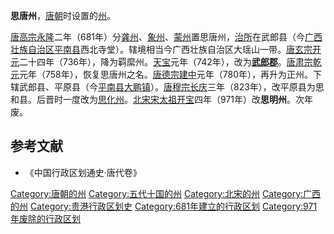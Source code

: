 '''思唐州'''，[[唐朝|唐朝]]时设置的[[州|州]]。

[[唐高宗|唐高宗]][[永隆_(唐朝)|永隆]]二年（681年）分[[龚州|龚州]]、[[象州_(古代)|象州]]、[[蒙州_(唐朝)|蒙州]]置思唐州，[[治所|治所]]在武郎县（今[[广西壮族自治区|广西壮族自治区]][[平南县|平南县]]西北寺堂）。辖境相当今广西壮族自治区大瑶山一带。[[唐玄宗|唐玄宗]][[开元|开元]]二十四年（736年），降为羁縻州。[[天宝_(唐朝)|天宝]]元年（742年），改为'''[[武郎郡|武郎郡]]'''。[[唐肃宗|唐肃宗]][[乾元_(唐朝)|乾元]]元年（758年），恢复思唐州之名。[[唐德宗|唐德宗]][[建中_(唐朝)|建中]]元年（780年），再升为正州。下辖武郎县、平原县（今[[平南县|平南县]][[大鹏镇|大鹏镇]]）。[[唐穆宗|唐穆宗]][[长庆|长庆]]三年（823年），改平原县为思和县。后晋时一度改为[[思化州|思化州]]。[[北宋|北宋]][[宋太祖|宋太祖]][[开宝|开宝]]四年（971年）改'''思明州'''。次年废。
==参考文献==
*《中国行政区划通史·唐代卷》
{{十國行政區劃|nocat}}
{{广西行政区划小作品}}
[[Category:唐朝的州|Category:唐朝的州]]
[[Category:五代十国的州|Category:五代十国的州]]
[[Category:北宋的州|Category:北宋的州]]
[[Category:广西的州|Category:广西的州]]
[[Category:贵港行政区划史|Category:贵港行政区划史]]
[[Category:681年建立的行政区划|Category:681年建立的行政区划]]
[[Category:971年废除的行政区划|Category:971年废除的行政区划]]